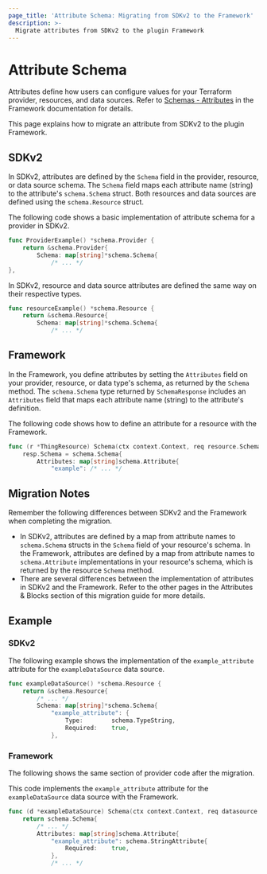 ```yaml
---
page_title: 'Attribute Schema: Migrating from SDKv2 to the Framework'
description: >-
  Migrate attributes from SDKv2 to the plugin Framework
---
```


# Attribute Schema

Attributes define how users can configure values for your Terraform provider, resources, and data sources. Refer to
[Schemas - Attributes](/terraform/plugin/framework/handling-data/schemas#attributes) in the Framework documentation for details.

This page explains how to migrate an attribute from SDKv2 to the plugin Framework.

## SDKv2
In SDKv2, attributes are defined by the `Schema` field in the provider, resource, or data source schema. The `Schema`
field maps each attribute name (string) to the attribute's `schema.Schema` struct. Both resources and data sources are
defined using the `schema.Resource` struct.

The following code shows a basic implementation of attribute schema for a provider in SDKv2.

```go
func ProviderExample() *schema.Provider {
    return &schema.Provider{
        Schema: map[string]*schema.Schema{
            /* ... */
},
```

In SDKv2, resource and data source attributes are defined the same way on their respective types.

```go
func resourceExample() *schema.Resource {
    return &schema.Resource{
        Schema: map[string]*schema.Schema{
            /* ... */
```
## Framework

In the Framework, you define attributes by setting the `Attributes` field on your provider, resource, or data type's
schema, as returned by the `Schema` method. The `schema.Schema` type returned by `SchemaResponse` includes an
`Attributes` field that maps each attribute name (string) to the attribute's definition.

The following code shows how to define an attribute for a resource with the Framework.

```go
func (r *ThingResource) Schema(ctx context.Context, req resource.SchemaRequest, resp *resource.SchemaResponse) {
    resp.Schema = schema.Schema{
        Attributes: map[string]schema.Attribute{
            "example": /* ... */
```

## Migration Notes
Remember the following differences between SDKv2 and the Framework when completing the migration.

- In SDKv2, attributes are defined by a map from attribute names to `schema.Schema` structs in the `Schema` field of
your resource's schema. In the Framework, attributes are defined by a map from attribute names to `schema.Attribute`
implementations in your resource's schema, which is returned by the resource `Schema` method.
- There are several differences between the implementation of attributes in SDKv2 and the Framework. Refer to the other
pages in the Attributes & Blocks section of this migration guide for more details.

## Example

### SDKv2

The following example shows the implementation of the `example_attribute` attribute for the `exampleDataSource`
data source.

```go
func exampleDataSource() *schema.Resource {
    return &schema.Resource{
        /* ... */
        Schema: map[string]*schema.Schema{
            "example_attribute": {
                Type:        schema.TypeString,
                Required:    true,
            },
```

### Framework

The following shows the same section of provider code after the migration.

This code implements the `example_attribute` attribute for the `exampleDataSource` data source with the Framework.

```go
func (d *exampleDataSource) Schema(ctx context.Context, req datasource.SchemaRequest, resp *datasource.SchemaResponse) {
    return schema.Schema{
        /* ... */
        Attributes: map[string]schema.Attribute{
            "example_attribute": schema.StringAttribute{
                Required:    true,
            },
            /* ... */
```
